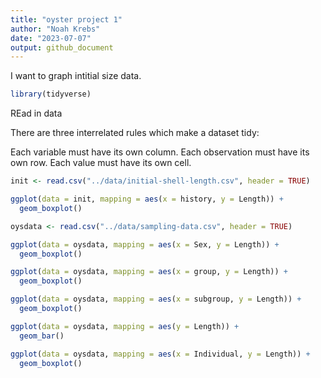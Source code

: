 ```yaml
---
title: "oyster project 1"
author: "Noah Krebs"
date: "2023-07-07"
output: github_document
---
```



I want to graph intitial size data.


```r
library(tidyverse)
```

REad in data

There are three interrelated rules which make a dataset tidy:

Each variable must have its own column.
Each observation must have its own row.
Each value must have its own cell.


```r
init <- read.csv("../data/initial-shell-length.csv", header = TRUE)
```


```r

ggplot(data = init, mapping = aes(x = history, y = Length)) + 
  geom_boxplot()

```
```r
oysdata <- read.csv("../data/sampling-data.csv", header = TRUE)
```
```r
ggplot(data = oysdata, mapping = aes(x = Sex, y = Length)) + 
  geom_boxplot()
```
```r
ggplot(data = oysdata, mapping = aes(x = group, y = Length)) + 
  geom_boxplot()
```
```r
ggplot(data = oysdata, mapping = aes(x = subgroup, y = Length)) + 
  geom_boxplot()
```
```r
ggplot(data = oysdata, mapping = aes(y = Length)) + 
  geom_bar()
```
```r
ggplot(data = oysdata, mapping = aes(x = Individual, y = Length)) + 
  geom_boxplot()
```

